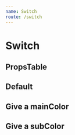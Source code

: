 ```yaml
---
name: Switch
route: /switch
---
```




# Switch

## PropsTable

<PropsTable of={SwitchPropsTable} />

## Default

<Playground>
  <Switch
    item={{
      label: 'label',
      value: 'value',
    }}
    checked
  />
  <Switch
    item={{
      label: 'label',
      value: 'value',
    }}
    subColor='#000'
    checked
  />
</Playground>

## Give a mainColor

<Playground>
  <Switch
    item={{
      label: 'label',
      value: 'value',
    }}
    mainColor='danger'
    checked
  />
  <Switch
    item={{
      label: 'label',
      value: 'value',
    }}
    mainColor='primary'
    checked
  />
  <Switch
    item={{
      label: 'label',
      value: 'value',
    }}
    mainColor='light_gray'
    checked
  />
  <Switch
    item={{
      label: 'label',
      value: 'value',
    }}
    mainColor='#41FF2B'
    checked
  />
</Playground>

## Give a subColor

<Playground>
  <Switch
    item={{
      label: 'label',
      value: 'value',
    }}
    mainColor='danger'
    subColor='dark_gray'
    checked
  />
  <Switch
    item={{
      label: 'label',
      value: 'value',
    }}
    mainColor='primary'
    subColor='gray'
    checked
  />
  <Switch
    item={{
      label: 'label',
      value: 'value',
    }}
    mainColor='light_gray'
    subColor='purple'
    checked
  />
  <Switch
    item={{
      label: 'label',
      value: 'value',
    }}
    mainColor='#41FF2B'
    subColor='#000'
    checked
  />
</Playground>
